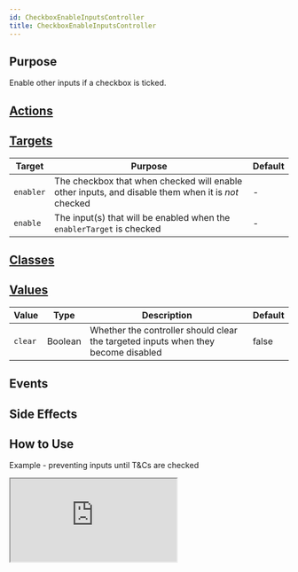 ```yaml
---
id: CheckboxEnableInputsController
title: CheckboxEnableInputsController
---
```




## Purpose

Enable other inputs if a checkbox is ticked.


## [Actions](https://stimulus.hotwire.dev/reference/actions)
<NoActions/>

## [Targets](https://stimulus.hotwire.dev/reference/targets)


| Target    | Purpose                                                                                            | Default |
|-----------|----------------------------------------------------------------------------------------------------|---------|
| `enabler` | The checkbox that when checked will enable other inputs, and disable them when it is *not* checked | -       |
| `enable`  | The input(s) that will be enabled when the `enablerTarget` is checked                              | -       |

## [Classes](https://stimulus.hotwire.dev/reference/classes)
<NoClasses/>

## [Values](https://stimulus.hotwire.dev/reference/values)

| Value   | Type    | Description                                                                       | Default |
|---------|---------|-----------------------------------------------------------------------------------|---------|
| `clear` | Boolean | Whether the controller should clear the targeted inputs when they become disabled | false   |

## Events
<NoEvents/>

## Side Effects
<NoSideEffects/>


## How to Use

Example - preventing inputs until T&Cs are checked


<iframe
  src="https://stimulus-library.netlify.app/controllers/checkbox_enable_inputs_controller.html"
  style={{width: "100%", height: "500px", border: "0", borderRadius: "4px", overflow: "hidden"}}
  sandbox="allow-forms allow-modals allow-popups allow-presentation allow-same-origin allow-scripts"
/>


# See also

[CheckboxDisableInputsController](./checkbox_disable_inputs_controller.mdx)
[EnableInputsController](./enable_inputs_controller.mdx)
